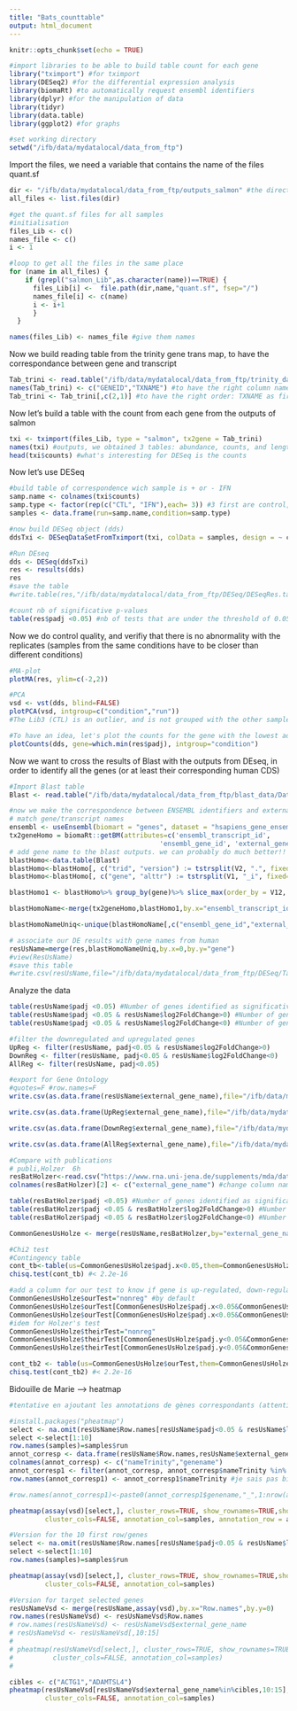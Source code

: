 ```yaml
---
title: "Bats_counttable"
output: html_document
---
```


```r
knitr::opts_chunk$set(echo = TRUE)
```

```r
#import libraries to be able to build table count for each gene
library("tximport") #for tximport
library(DESeq2) #for the differential expression analysis
library(biomaRt) #to automatically request ensembl identifiers
library(dplyr) #for the manipulation of data 
library(tidyr)
library(data.table)
library(ggplot2) #for graphs

#set working directory
setwd("/ifb/data/mydatalocal/data_from_ftp")
```

Import the files, we need a variable that contains the name of the files quant.sf
```r
dir <- "/ifb/data/mydatalocal/data_from_ftp/outputs_salmon" #the directory where we look for the files
all_files <- list.files(dir)

#get the quant.sf files for all samples
#initialisation
files_Lib <- c()
names_file <- c()
i <- 1

#loop to get all the files in the same place
for (name in all_files) {
    if (grepl("salmon_Lib",as.character(name))==TRUE) {
      files_Lib[i] <-  file.path(dir,name,"quant.sf", fsep="/")
      names_file[i] <- c(name)
      i <- i+1
      }
  }

names(files_Lib) <- names_file #give them names
```

Now we build reading table from the trinity gene trans map, to have the correspondance between gene and transcript
```r
Tab_trini <- read.table("/ifb/data/mydatalocal/data_from_ftp/trinity_data/Trinity_RF.fasta.gene_trans_map") #get the fasta.gene_trans_map
names(Tab_trini) <- c("GENEID","TXNAME") #to have the right column names
Tab_trini <- Tab_trini[,c(2,1)] #to have the right order: TXNAME as first column, GENEID as second
```

Now let's build a table with the count from each gene from the outputs of salmon 
```r
txi <- tximport(files_Lib, type = "salmon", tx2gene = Tab_trini)
names(txi) #outputs, we obtained 3 tables: abundance, counts, and length
head(txi$counts) #what's interesting for DESeq is the counts
```

Now let's use DESeq
```r
#build table of correspondence wich sample is + or - IFN
samp.name <- colnames(txi$counts)
samp.type <- factor(rep(c("CTL", "IFN"),each= 3)) #3 first are control, 3 last are +IFN
samples <- data.frame(run=samp.name,condition=samp.type)

#now build DESeq object (dds)
ddsTxi <- DESeqDataSetFromTximport(txi, colData = samples, design = ~ condition)

#Run DEseq
dds <- DESeq(ddsTxi)
res <- results(dds)
res
#save the table
#write.table(res,"/ifb/data/mydatalocal/data_from_ftp/DESeq/DESeqRes.tab")

#count nb of significative p-values
table(res$padj <0.05) #nb of tests that are under the threshold of 0.05 #1457
```
Now we do control quality, and verifiy that there is no abnormality with the replicates (samples from the same conditions have to be closer than different conditions)

```r
#MA-plot 
plotMA(res, ylim=c(-2,2))
```

```r
#PCA
vsd <- vst(dds, blind=FALSE)
plotPCA(vsd, intgroup=c("condition","run"))
#The Lib3 (CTL) is an outlier, and is not grouped with the other samples from the same condition. It can be explained because the RNA library was built a different day from the 2 others. 
```

```r
#To have an idea, let's plot the counts for the gene with the lowest adjusted p value
plotCounts(dds, gene=which.min(res$padj), intgroup="condition")
```
Now we want to cross  the results of Blast with the outputs from DEseq, in order to identify all the genes (or at least their corresponding human CDS)
```r
#Import Blast table
Blast <- read.table("/ifb/data/mydatalocal/data_from_ftp/blast_data/DataBats.blast")

#now we make the correspondence between ENSEMBL identifiers and external human gene names, using biomaRt
# match gene/transcript names
ensembl <- useEnsembl(biomart = "genes", dataset = "hsapiens_gene_ensembl")
tx2geneHomo = biomaRt::getBM(attributes=c('ensembl_transcript_id', 
                                      'ensembl_gene_id', 'external_gene_name'),mart=ensembl)
# add gene name to the blast outputs. we can probably do much better!!
blastHomo<-data.table(Blast)
blastHomo<-blastHomo[, c("trid", "version") := tstrsplit(V2, ".", fixed=TRUE)][]
blastHomo<-blastHomo[, c("gene", "alttr") := tstrsplit(V1, "_i", fixed=TRUE)][]

blastHomo1 <- blastHomo%>% group_by(gene)%>% slice_max(order_by = V12, n = 1, with_ties = TRUE)

blastHomoName<-merge(tx2geneHomo,blastHomo1,by.x="ensembl_transcript_id",by.y="trid") #to merge the 2 dataframe, one with the Blast output and ensembl names (blastHomo1), and one with the ensemble and external gene names (tx2gneHomo)

blastHomoNameUniq<-unique(blastHomoName[,c("ensembl_gene_id","external_gene_name","gene")]) #unique, to remove the duplicates

# associate our DE results with gene names from human
resUsName=merge(res,blastHomoNameUniq,by.x=0,by.y="gene")
#view(ResUsName)
#save this table
#write.csv(resUsName,file="/ifb/data/mydatalocal/data_from_ftp/DESeq/Tab_foldchange_genes.csv")
```

Analyze the data
```r
table(resUsName$padj <0.05) #Number of genes identified as significatively differently expressed (with inteferon vs without) (578)
table(resUsName$padj <0.05 & resUsName$log2FoldChange>0) #Number of genes significatively UPregulated (421)
table(resUsName$padj <0.05 & resUsName$log2FoldChange<0) #Number of genes significatively DOWNregulated (157)

#filter the downregulated and upregulated genes
UpReg <- filter(resUsName, padj<0.05 & resUsName$log2FoldChange>0)
DownReg <- filter(resUsName, padj<0.05 & resUsName$log2FoldChange<0)
AllReg <- filter(resUsName, padj<0.05)

#export for Gene Ontology
#quotes=F #row.names=F
write.csv(as.data.frame(resUsName$external_gene_name),file="/ifb/data/mydatalocal/data_from_ftp/DESeq/name_all.csv",quote=FALSE,row.names = FALSE)

write.csv(as.data.frame(UpReg$external_gene_name),file="/ifb/data/mydatalocal/data_from_ftp/DESeq/name_up.csv",quote=FALSE,row.names = FALSE)

write.csv(as.data.frame(DownReg$external_gene_name),file="/ifb/data/mydatalocal/data_from_ftp/DESeq/name_down.csv",quote=FALSE,row.names = FALSE)

write.csv(as.data.frame(AllReg$external_gene_name),file="/ifb/data/mydatalocal/data_from_ftp/DESeq/name_all_reg.csv",quote=FALSE,row.names = FALSE)

```

```r
#Compare with publications 
# publi,Holzer  6h
resBatHolzer<-read.csv("https://www.rna.uni-jena.de/supplements/mda/data/deseq2/RNA/Mock_6h_RNA_vs_IFN_6h_RNA/deseq2_Mock_6h_RNA_IFN_6h_RNA_full.csv")
colnames(resBatHolzer)[2] <- c("external_gene_name") #change column name to be the same as ours

table(resBatHolzer$padj <0.05) #Number of genes identified as significatively differently expressed (with inteferon vs without) (1702)
table(resBatHolzer$padj <0.05 & resBatHolzer$log2FoldChange>0) #Number of genes significatively UPregulated (1097)
table(resBatHolzer$padj <0.05 & resBatHolzer$log2FoldChange<0) #Number of genes significatively DOWNregulated (605)

CommonGenesUsHolze <- merge(resUsName,resBatHolzer,by="external_gene_name") #11364 genes in common

#Chi2 test
#Contingency table
cont_tb<-table(us=CommonGenesUsHolze$padj.x<0.05,them=CommonGenesUsHolze$padj.y < 0.05)
chisq.test(cont_tb) #< 2.2e-16

#add a column for our test to know if gene is up-regulated, down-regulated or not regulated
CommonGenesUsHolze$ourTest="nonreg" #by default
CommonGenesUsHolze$ourTest[CommonGenesUsHolze$padj.x<0.05&CommonGenesUsHolze$log2FoldChange.x>0]="Up"
CommonGenesUsHolze$ourTest[CommonGenesUsHolze$padj.x<0.05&CommonGenesUsHolze$log2FoldChange.x<0]="Down"
#idem for Holzer's test
CommonGenesUsHolze$theirTest="nonreg"
CommonGenesUsHolze$theirTest[CommonGenesUsHolze$padj.y<0.05&CommonGenesUsHolze$log2FoldChange.y>0]="Up"
CommonGenesUsHolze$theirTest[CommonGenesUsHolze$padj.y<0.05&CommonGenesUsHolze$log2FoldChange.y<0]="Down"

cont_tb2 <- table(us=CommonGenesUsHolze$ourTest,them=CommonGenesUsHolze$theirTest)
chisq.test(cont_tb2) #< 2.2e-16

```
Bidouille de Marie --> heatmap
```r
#tentative en ajoutant les annotations de gènes correspondants (attention problème que plusieurs contigs sont associés au même gène)

#install.packages("pheatmap")
select <- na.omit(resUsName$Row.names[resUsName$padj<0.05 & resUsName$log2FoldChange>0])
select <-select[1:10]
row.names(samples)=samples$run
annot_corresp <- data.frame(resUsName$Row.names,resUsName$external_gene_name) #correspondance names 
colnames(annot_corresp) <- c("nameTrinity","genename")
annot_corresp1 <- filter(annot_corresp, annot_corresp$nameTrinity %in% select) #just select for the 10 rows that we're interested in 
row.names(annot_corresp1) <- annot_corresp1$nameTrinity #je sais pas bien pourquoi si je lui mets pas ça il est pas content 

#row.names(annot_corresp1)<-paste0(annot_corresp1$genename,"_",1:nrow(annot_corresp1)) #tentative avec la suggestion de commande dans le discord pour attribuer un identifiant unique, mais probablement pas appliquée au bon dataframe. 

pheatmap(assay(vsd)[select,], cluster_rows=TRUE, show_rownames=TRUE,show_colnames=FALSE,
         cluster_cols=FALSE, annotation_col=samples, annotation_row = annot_corresp1)
```



```r
#Version for the 10 first row/genes 
select <- na.omit(resUsName$Row.names[resUsName$padj<0.05 & resUsName$log2FoldChange>0])
select <-select[1:10]
row.names(samples)=samples$run

pheatmap(assay(vsd)[select,], cluster_rows=TRUE, show_rownames=TRUE,show_colnames=FALSE,
         cluster_cols=FALSE, annotation_col=samples)

#Version for target selected genes 
resUsNameVsd <- merge(resUsName,assay(vsd),by.x="Row.names",by.y=0)
row.names(resUsNameVsd) <- resUsNameVsd$Row.names
# row.names(resUsNameVsd) <- resUsNameVsd$external_gene_name
# resUsNameVsd <- resUsNameVsd[,10:15]
# 
# pheatmap(resUsNameVsd[select,], cluster_rows=TRUE, show_rownames=TRUE,show_colnames=FALSE,
#          cluster_cols=FALSE, annotation_col=samples)
# 

cibles <- c("ACTG1","ADAMTSL4")
pheatmap(resUsNameVsd[resUsNameVsd$external_gene_name%in%cibles,10:15], cluster_rows=TRUE, show_rownames=TRUE,show_colnames=FALSE,
         cluster_cols=FALSE, annotation_col=samples)


```
